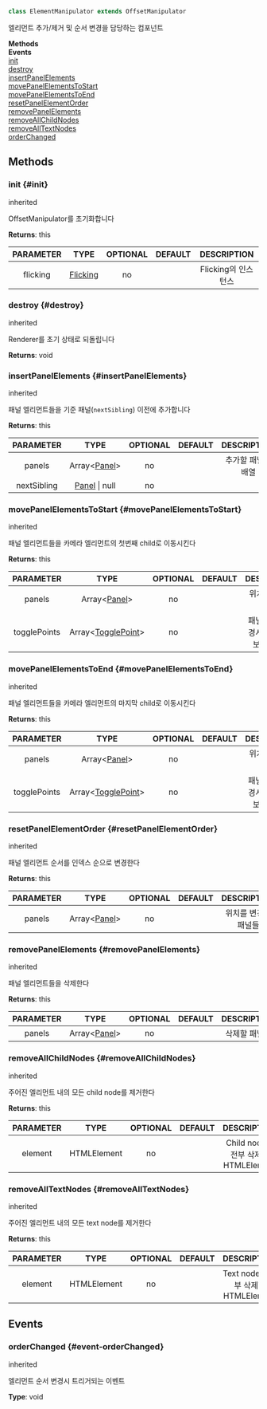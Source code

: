 


```ts
class ElementManipulator extends OffsetManipulator
```
엘리먼트 추가/제거 및 순서 변경을 담당하는 컴포넌트

<div className="container">
    <div className="row mb-2"><div className="col col--6"><strong>Methods</strong></div><div className="col col--6"><strong>Events</strong></div></div>
    <div className="row"><div className="col col--6"><a href="#init">init</a><br/><a href="#destroy">destroy</a><br/><a href="#insertPanelElements">insertPanelElements</a><br/><a href="#movePanelElementsToStart">movePanelElementsToStart</a><br/><a href="#movePanelElementsToEnd">movePanelElementsToEnd</a><br/><a href="#resetPanelElementOrder">resetPanelElementOrder</a><br/><a href="#removePanelElements">removePanelElements</a><br/><a href="#removeAllChildNodes">removeAllChildNodes</a><br/><a href="#removeAllTextNodes">removeAllTextNodes</a></div><div className="col col--6"><a href="#event-orderChanged">orderChanged</a></div></div>
  </div>




## Methods

### init {#init}

<div className="bulma-tags">


<span className="bulma-tag is-danger">inherited</span>

</div>

OffsetManipulator를 초기화합니다





**Returns**: this




|PARAMETER|TYPE|OPTIONAL|DEFAULT|DESCRIPTION|
|:---:|:---:|:---:|:---:|:---:|
|flicking|[Flicking](Flicking)|no||Flicking의 인스턴스|








### destroy {#destroy}

<div className="bulma-tags">


<span className="bulma-tag is-danger">inherited</span>

</div>

Renderer를 초기 상태로 되돌립니다





**Returns**: void













### insertPanelElements {#insertPanelElements}

<div className="bulma-tags">


<span className="bulma-tag is-danger">inherited</span>

</div>

패널 엘리먼트들을 기준 패널(`nextSibling`) 이전에 추가합니다





**Returns**: this




|PARAMETER|TYPE|OPTIONAL|DEFAULT|DESCRIPTION|
|:---:|:---:|:---:|:---:|:---:|
|panels|Array&lt;[Panel](Panel)&gt;|no||추가할 패널의 배열|
|nextSibling|[Panel](Panel) \| null|no|||








### movePanelElementsToStart {#movePanelElementsToStart}

<div className="bulma-tags">


<span className="bulma-tag is-danger">inherited</span>

</div>

패널 엘리먼트들을 카메라 엘리먼트의 첫번째 child로 이동시킨다





**Returns**: this




|PARAMETER|TYPE|OPTIONAL|DEFAULT|DESCRIPTION|
|:---:|:---:|:---:|:---:|:---:|
|panels|Array&lt;[Panel](Panel)&gt;|no||위치를 변경할 패널들|
|togglePoints|Array&lt;[TogglePoint](TogglePoint)&gt;|no||패널 순서를 변경시킨 좌표 정보들의 배열|








### movePanelElementsToEnd {#movePanelElementsToEnd}

<div className="bulma-tags">


<span className="bulma-tag is-danger">inherited</span>

</div>

패널 엘리먼트들을 카메라 엘리먼트의 마지막 child로 이동시킨다





**Returns**: this




|PARAMETER|TYPE|OPTIONAL|DEFAULT|DESCRIPTION|
|:---:|:---:|:---:|:---:|:---:|
|panels|Array&lt;[Panel](Panel)&gt;|no||위치를 변경할 패널들|
|togglePoints|Array&lt;[TogglePoint](TogglePoint)&gt;|no||패널 순서를 변경시킨 좌표 정보들의 배열|








### resetPanelElementOrder {#resetPanelElementOrder}

<div className="bulma-tags">


<span className="bulma-tag is-danger">inherited</span>

</div>

패널 엘리먼트 순서를 인덱스 순으로 변경한다





**Returns**: this




|PARAMETER|TYPE|OPTIONAL|DEFAULT|DESCRIPTION|
|:---:|:---:|:---:|:---:|:---:|
|panels|Array&lt;[Panel](Panel)&gt;|no||위치를 변경할 패널들|








### removePanelElements {#removePanelElements}

<div className="bulma-tags">


<span className="bulma-tag is-danger">inherited</span>

</div>

패널 엘리먼트들을 삭제한다





**Returns**: this




|PARAMETER|TYPE|OPTIONAL|DEFAULT|DESCRIPTION|
|:---:|:---:|:---:|:---:|:---:|
|panels|Array&lt;[Panel](Panel)&gt;|no||삭제할 패널들|








### removeAllChildNodes {#removeAllChildNodes}

<div className="bulma-tags">


<span className="bulma-tag is-danger">inherited</span>

</div>

주어진 엘리먼트 내의 모든 child node를 제거한다





**Returns**: this




|PARAMETER|TYPE|OPTIONAL|DEFAULT|DESCRIPTION|
|:---:|:---:|:---:|:---:|:---:|
|element|HTMLElement|no||Child node를 전부 삭제할 HTMLElement|








### removeAllTextNodes {#removeAllTextNodes}

<div className="bulma-tags">


<span className="bulma-tag is-danger">inherited</span>

</div>

주어진 엘리먼트 내의 모든 text node를 제거한다





**Returns**: this




|PARAMETER|TYPE|OPTIONAL|DEFAULT|DESCRIPTION|
|:---:|:---:|:---:|:---:|:---:|
|element|HTMLElement|no||Text node를 전부 삭제할 HTMLElement|








## Events
### orderChanged {#event-orderChanged}

<div className="bulma-tags">


<span className="bulma-tag is-danger">inherited</span>

</div>

엘리먼트 순서 변경시 트리거되는 이벤트

**Type**: void
















